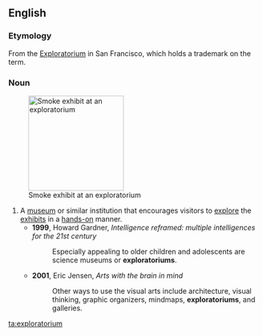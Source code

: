 ==English==

===Etymology===
From the [[w:Exploratorium|Exploratorium]] in San Francisco, which holds a trademark on the term.

===Noun===
{{en-noun}}
[[File:Blowing Smoke.jpg|thumb|190px|Smoke exhibit at an exploratorium]]
# A [[museum]] or similar institution that encourages visitors to [[explore]] the [[exhibit]]s in a [[hands-on]] manner.
#* '''1999''', Howard Gardner, ''Intelligence reframed: multiple intelligences for the 21st century''
#*: Especially appealing to older children and adolescents are science museums or '''exploratoriums'''.
#* '''2001''', Eric Jensen, ''Arts with the brain in mind''
#*: Other ways to use the visual arts include architecture, visual thinking, graphic organizers, mindmaps, '''exploratoriums''', and galleries.

[[ta:exploratorium]]